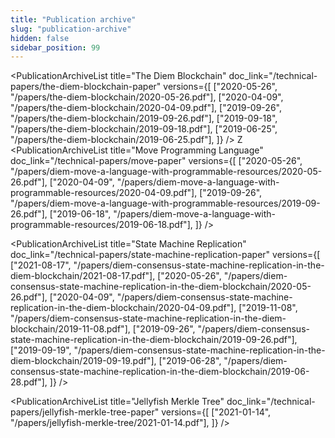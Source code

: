 ```yaml
---
title: "Publication archive"
slug: "publication-archive"
hidden: false
sidebar_position: 99
---
```


<div className="archiveContainer">

  <PublicationArchiveList
    title="The Diem Blockchain"
    doc_link="/technical-papers/the-diem-blockchain-paper"
    versions={[
      ["2020-05-26", "/papers/the-diem-blockchain/2020-05-26.pdf"],
      ["2020-04-09", "/papers/the-diem-blockchain/2020-04-09.pdf"],
      ["2019-09-26", "/papers/the-diem-blockchain/2019-09-26.pdf"],
      ["2019-09-18", "/papers/the-diem-blockchain/2019-09-18.pdf"],
      ["2019-06-25", "/papers/the-diem-blockchain/2019-06-25.pdf"],
    ]}
  />
Z
  <PublicationArchiveList
    title="Move Programming Language"
    doc_link="/technical-papers/move-paper"
    versions={[
      ["2020-05-26", "/papers/diem-move-a-language-with-programmable-resources/2020-05-26.pdf"],
      ["2020-04-09", "/papers/diem-move-a-language-with-programmable-resources/2020-04-09.pdf"],
      ["2019-09-26", "/papers/diem-move-a-language-with-programmable-resources/2019-09-26.pdf"],
      ["2019-06-18", "/papers/diem-move-a-language-with-programmable-resources/2019-06-18.pdf"],
    ]}
  />

  <PublicationArchiveList
    title="State Machine Replication"
    doc_link="/technical-papers/state-machine-replication-paper"
    versions={[
      ["2021-08-17", "/papers/diem-consensus-state-machine-replication-in-the-diem-blockchain/2021-08-17.pdf"],
      ["2020-05-26", "/papers/diem-consensus-state-machine-replication-in-the-diem-blockchain/2020-05-26.pdf"],
      ["2020-04-09", "/papers/diem-consensus-state-machine-replication-in-the-diem-blockchain/2020-04-09.pdf"],
      ["2019-11-08", "/papers/diem-consensus-state-machine-replication-in-the-diem-blockchain/2019-11-08.pdf"],
      ["2019-09-26", "/papers/diem-consensus-state-machine-replication-in-the-diem-blockchain/2019-09-26.pdf"],
      ["2019-09-19", "/papers/diem-consensus-state-machine-replication-in-the-diem-blockchain/2019-09-19.pdf"],
      ["2019-06-28", "/papers/diem-consensus-state-machine-replication-in-the-diem-blockchain/2019-06-28.pdf"],
    ]}
  />


  <PublicationArchiveList
    title="Jellyfish Merkle Tree"
    doc_link="/technical-papers/jellyfish-merkle-tree-paper"
    versions={[
      ["2021-01-14", "/papers/jellyfish-merkle-tree/2021-01-14.pdf"],
    ]}
  />

</div>
